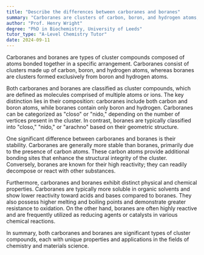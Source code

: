 ```yaml
---
title: "Describe the differences between carboranes and boranes"
summary: "Carboranes are clusters of carbon, boron, and hydrogen atoms, while boranes are clusters of boron and hydrogen atoms."
author: "Prof. Henry Wright"
degree: "PhD in Biochemistry, University of Leeds"
tutor_type: "A-Level Chemistry Tutor"
date: 2024-09-11
---
```


Carboranes and boranes are types of cluster compounds composed of atoms bonded together in a specific arrangement. Carboranes consist of clusters made up of carbon, boron, and hydrogen atoms, whereas boranes are clusters formed exclusively from boron and hydrogen atoms.

Both carboranes and boranes are classified as cluster compounds, which are defined as molecules comprised of multiple atoms or ions. The key distinction lies in their composition: carboranes include both carbon and boron atoms, while boranes contain only boron and hydrogen. Carboranes can be categorized as "closo" or "nido," depending on the number of vertices present in the cluster. In contrast, boranes are typically classified into "closo," "nido," or "arachno" based on their geometric structure.

One significant difference between carboranes and boranes is their stability. Carboranes are generally more stable than boranes, primarily due to the presence of carbon atoms. These carbon atoms provide additional bonding sites that enhance the structural integrity of the cluster. Conversely, boranes are known for their high reactivity; they can readily decompose or react with other substances.

Furthermore, carboranes and boranes exhibit distinct physical and chemical properties. Carboranes are typically more soluble in organic solvents and show lower reactivity toward acids and bases compared to boranes. They also possess higher melting and boiling points and demonstrate greater resistance to oxidation. On the other hand, boranes are often highly reactive and are frequently utilized as reducing agents or catalysts in various chemical reactions.

In summary, both carboranes and boranes are significant types of cluster compounds, each with unique properties and applications in the fields of chemistry and materials science.
    